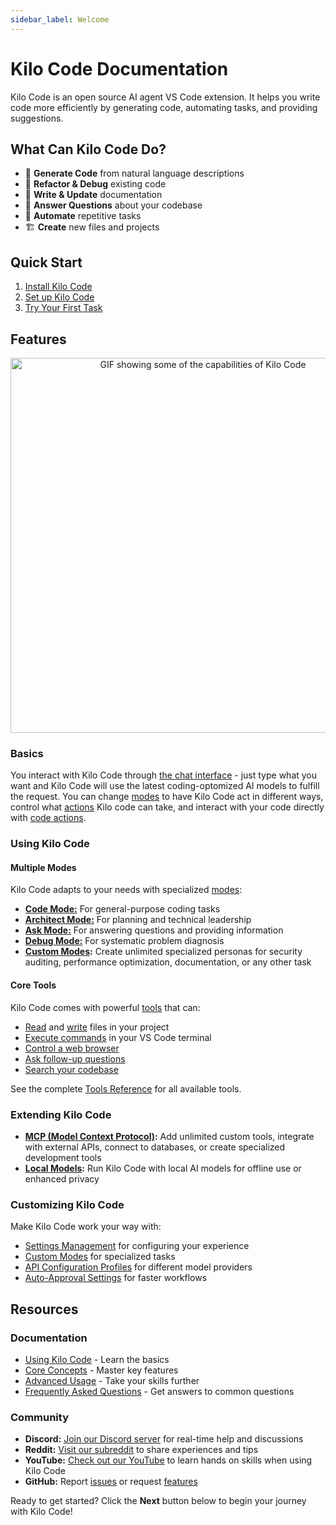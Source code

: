 ```yaml
---
sidebar_label: Welcome
---
```



# Kilo Code Documentation

Kilo Code is an open source AI agent VS Code extension. It helps you write code more efficiently by generating code, automating tasks, and providing suggestions.

## What Can Kilo Code Do?

- 🚀 **Generate Code** from natural language descriptions
- 🔧 **Refactor & Debug** existing code
- 📝 **Write & Update** documentation
- 🤔 **Answer Questions** about your codebase
- 🔄 **Automate** repetitive tasks
- 🏗️ **Create** new files and projects

## Quick Start

1. [Install Kilo Code](/getting-started/installing)
2. [Set up Kilo Code](/getting-started/setting-up)
3. [Try Your First Task](/getting-started/your-first-task)

## Features

<center>
    <img src="/docs/img/kilogif.gif" alt="GIF showing some of the capabilities of Kilo Code" width="600" />
</center>

### Basics

You interact with Kilo Code through [the chat interface](/basic-usage/the-chat-interface) - just type what you want and Kilo Code will use the latest coding-optomized AI models to fulfill the request. You can change [modes](/basic-usage/using-modes) to have Kilo Code act in different ways, control what [actions](/features/auto-approving-actions) Kilo code can take, and interact with your code directly with [code actions](/features/code-actions).

### Using Kilo Code

#### Multiple Modes
Kilo Code adapts to your needs with specialized [modes](/basic-usage/using-modes):
- [**Code Mode:**](/basic-usage/using-modes#code-mode-default) For general-purpose coding tasks
- [**Architect Mode:**](/basic-usage/using-modes#architect-mode) For planning and technical leadership
- [**Ask Mode:**](/basic-usage/using-modes#ask-mode) For answering questions and providing information
- [**Debug Mode:**](/basic-usage/using-modes#debug-mode) For systematic problem diagnosis
- **[Custom Modes](/features/custom-modes):** Create unlimited specialized personas for security auditing, performance optimization, documentation, or any other task

#### Core Tools
Kilo Code comes with powerful [tools](/features/tools/tool-use-overview) that can:
- [Read](/features/tools/read-file) and [write](/features/tools/write-to-file) files in your project
- [Execute commands](/features/tools/execute-command) in your VS Code terminal
- [Control a web browser](/features/tools/browser-action)
- [Ask follow-up questions](/features/tools/ask-followup-question)
- [Search your codebase](/features/tools/search-files)

See the complete [Tools Reference](/features/tools/tool-use-overview) for all available tools.

### Extending Kilo Code
- **[MCP (Model Context Protocol)](/features/mcp/overview):** Add unlimited custom tools, integrate with external APIs, connect to databases, or create specialized development tools
- **[Local Models](/advanced-usage/local-models):** Run Kilo Code with local AI models for offline use or enhanced privacy

### Customizing Kilo Code
Make Kilo Code work your way with:
- [Settings Management](/features/settings-management) for configuring your experience
- [Custom Modes](/features/custom-modes) for specialized tasks
- [API Configuration Profiles](/features/api-configuration-profiles) for different model providers
- [Auto-Approval Settings](/features/auto-approving-actions) for faster workflows

## Resources

### Documentation
- [Using Kilo Code](/basic-usage/the-chat-interface) - Learn the basics
- [Core Concepts](/features/auto-approving-actions) - Master key features
- [Advanced Usage](/advanced-usage/prompt-engineering) - Take your skills further
- [Frequently Asked Questions](/faq) - Get answers to common questions

### Community
- **Discord:** <a href={DISCORD_URL} target="_blank">Join our Discord server</a> for real-time help and discussions
- **Reddit:** <a href={REDDIT_URL} target="_blank">Visit our subreddit</a> to share experiences and tips
- **YouTube:** <a href={YOUTUBE_URL} target="_blank">Check out our YouTube</a> to learn hands on skills when using Kilo Code
- **GitHub:** Report <a href={GITHUB_ISSUES_MAIN_URL} target="_blank">issues</a> or request <a href={GITHUB_FEATURES_URL} target="_blank">features</a>

Ready to get started? Click the **Next** button below to begin your journey with Kilo Code!
